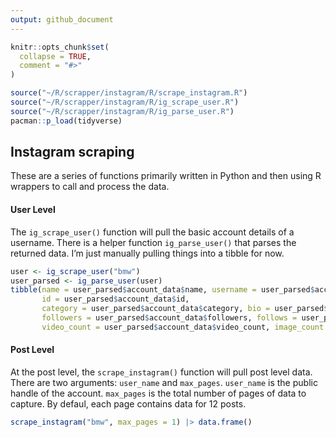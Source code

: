 ```yaml
---
output: github_document
---
```


```r
knitr::opts_chunk$set(
  collapse = TRUE,
  comment = "#>"
)

source("~/R/scrapper/instagram/R/scrape_instagram.R")
source("~/R/scrapper/instagram/R/ig_scrape_user.R")
source("~/R/scrapper/instagram/R/ig_parse_user.R")
pacman::p_load(tidyverse)
```

## Instagram scraping 

These are a series of functions primarily written in Python and then using R wrappers to call and process the data. 

#### User Level

The `ig_scrape_user()` function will pull the basic account details of a username. There is a helper function `ig_parse_user()` that parses the returned data. I'm just manually pulling things into a tibble for now. 

```r
user <- ig_scrape_user("bmw")
user_parsed <- ig_parse_user(user)
tibble(name = user_parsed$account_data$name, username = user_parsed$account_data$username,
       id = user_parsed$account_data$id,
       category = user_parsed$account_data$category, bio = user_parsed$account_data$bio,
       followers = user_parsed$account_data$followers, follows = user_parsed$account_data$follows,
       video_count = user_parsed$account_data$video_count, image_count = user_parsed$account_data$image_count)
```

#### Post Level

At the post level, the `scrape_instagram()` function will pull post level data. There are two arguments: `user_name` and `max_pages`. `user_name` is the public handle of the account. `max_pages` is the total number of pages of data to capture. By defaul, each page contains data for 12 posts. 

```r
scrape_instagram("bmw", max_pages = 1) |> data.frame()
```

